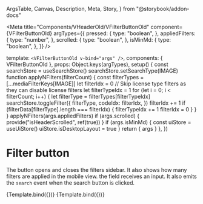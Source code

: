   ArgsTable,
  Canvas,
  Description,
  Meta,
  Story,
} from "@storybook/addon-docs"




<Meta
  title="Components/VHeaderOld/VFilterButtonOld"
  component={VFilterButtonOld}
  argTypes={{
    pressed: {
      type: "boolean",
    },
    appliedFilters: {
      type: "number",
    },
    scrolled: {
      type: "boolean",
    },
    isMinMd: {
      type: "boolean",
    },
  }}
/>

  template: `<VFilterButtonOld v-bind="args" />`,
  components: { VFilterButtonOld },
  props: Object.keys(argTypes),
  setup() {
    const searchStore = useSearchStore()
    searchStore.setSearchType(IMAGE)
    function applyNFilters(filterCount) {
      const filterTypes = [...mediaFilterKeys[IMAGE]]
      let filterIdx = 0
      // Skip license type filters as they can disable license filters
      let filterTypeIdx = 1
      for (let i = 0; i < filterCount; i++) {
        let filterType = filterTypes[filterTypeIdx]
        searchStore.toggleFilter({
          filterType,
          codeIdx: filterIdx,
        })
        filterIdx += 1
        if (filterData[filterType].length === filterIdx) {
          filterTypeIdx += 1
          filterIdx = 0
        }
      }
    }
    applyNFilters(args.appliedFilters)
    if (args.scrolled) {
      provide("isHeaderScrolled", ref(true))
    }
    if (args.isMinMd) {
      const uiStore = useUiStore()
      uiStore.isDesktopLayout = true
    }
    return { args }
  },
})

# Filter button

<Description of={VFilterButtonOld} />

<ArgsTable of={VFilterButtonOld} />

The button opens and closes the filters sidebar. It also shows how many filters
are applied in the mobile view. the field receives an input. It also emits the
`search` event when the search button is clicked.

<Canvas>
  <Story name="Default">{Template.bind({})}</Story>
</Canvas>

<Canvas>
  <Story
    name="Mobile Scrolled"
    parameters={{
      viewport: {
        defaultViewport: "sm",
      },
    }}
  >
    {Template.bind({})}
  </Story>
</Canvas>
